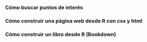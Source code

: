 ### Cómo buscar puntos de interés

### Cómo construir una página web desde R con css y html 

### Cómo construir un libro desde R (Bookdown)

